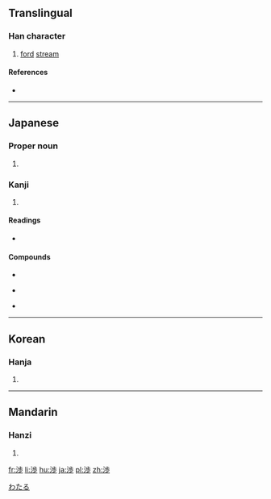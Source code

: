 {{also|涉}}
==Translingual==

===Han character===
{{Han char|rn=85|rad=水|as=08|sn=11|four=|canj=EYLH,XEYLH}}

# [[ford]] [[stream]]

====References====
* {{Han ref|kx=0633.371|dkj=17749|hdz=80023.200|uh=6E09|ud=28169}}

----

==Japanese==
===Proper noun===
{{ja-pos|proper|わたる}}

# {{given name|male|lang=ja|sort=わたる}}

===Kanji===
{{ja-kanji|grade=c|rs=水08}}

# {{defn|lang=ja|sort=水08}}

====Readings====
* {{ja-readings|goon=[[じょう]] (jō) {{non-joyo-reading}}, [[ちょう]] (chō) {{non-joyo-reading}}|kanon=[[しょう]] (shō), [[ちょう]] (chō) {{non-joyo-reading}}|kun=[[わたる]] (wataru), [[かかわる]] (kakawaru)}}

====Compounds====
{{top3}}
*{{l|ja|sc=Jpan|干渉|tr=かんしょう, kanshō}}
{{mid3}}
*{{l|ja|sc=Jpan|交渉|tr=こうしょう, kōshō}}
{{mid3}}
*{{l|ja|sc=Jpan|渉外|tr=しょうがい, shōgai}}
{{bottom}}

[[Category:Japanese male given names|わたる]]
----

==Korean==

===Hanja===
{{ko-hanja|hangeul=[[섭]]|eumhun=|rv=seop|mr=sŏp|y=sep}}

# {{defn|lang=ko|sort=水08}}

----

==Mandarin==

===Hanzi===
{{cmn-hanzi|pin=[[shè]] ([[she4]])|wg=she<sup>4</sup>}}

# {{defn|lang=cmn|sort=水08}}

[[fr:渉]]
[[li:渉]]
[[hu:渉]]
[[ja:渉]]
[[pl:渉]]
[[zh:渉]]